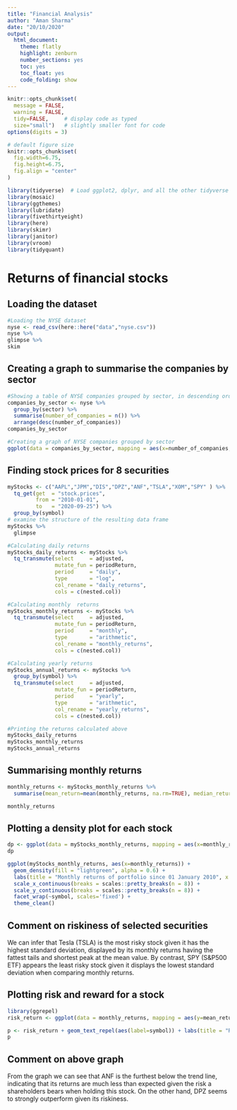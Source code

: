 ```yaml
---
title: "Financial Analysis"
author: "Aman Sharma"
date: "20/10/2020"
output:
  html_document:
    theme: flatly
    highlight: zenburn
    number_sections: yes
    toc: yes
    toc_float: yes
    code_folding: show
---
```


```r
knitr::opts_chunk$set(
  message = FALSE, 
  warning = FALSE, 
  tidy=FALSE,     # display code as typed
  size="small")   # slightly smaller font for code
options(digits = 3)

# default figure size
knitr::opts_chunk$set(
  fig.width=6.75, 
  fig.height=6.75,
  fig.align = "center"
)
```


```r
library(tidyverse)  # Load ggplot2, dplyr, and all the other tidyverse packages
library(mosaic)
library(ggthemes)
library(lubridate)
library(fivethirtyeight)
library(here)
library(skimr)
library(janitor)
library(vroom)
library(tidyquant)
```

# Returns of financial stocks

## Loading the dataset

```r
#Loading the NYSE dataset
nyse <- read_csv(here::here("data","nyse.csv"))
nyse %>%
glimpse %>%
skim
```
## Creating a graph to summarise the companies by sector

```r
#Showing a table of NYSE companies grouped by sector, in descending order
companies_by_sector <- nyse %>%
  group_by(sector) %>%
  summarise(number_of_companies = n()) %>%
  arrange(desc(number_of_companies))
companies_by_sector

#Creating a graph of NYSE companies grouped by sector
ggplot(data = companies_by_sector, mapping = aes(x=number_of_companies, y=reorder(sector,number_of_companies))) + labs(title="Companies in the NYSE by sector",y="Sector", x="number of companies") + geom_col() + theme_economist_white() + scale_x_continuous(expand = c(0,0))


```
## Finding stock prices for 8 securities

```r

myStocks <- c("AAPL","JPM","DIS","DPZ","ANF","TSLA","XOM","SPY" ) %>%
  tq_get(get  = "stock.prices",
         from = "2010-01-01",
         to   = "2020-09-25") %>%
  group_by(symbol) 
# examine the structure of the resulting data frame
myStocks %>%
  glimpse
```

```r
#Calculating daily returns
myStocks_daily_returns <- myStocks %>%
  tq_transmute(select     = adjusted, 
               mutate_fun = periodReturn, 
               period     = "daily", 
               type       = "log",
               col_rename = "daily_returns",
               cols = c(nested.col))

#Calculating monthly  returns
myStocks_monthly_returns <- myStocks %>%
  tq_transmute(select     = adjusted, 
               mutate_fun = periodReturn, 
               period     = "monthly", 
               type       = "arithmetic",
               col_rename = "monthly_returns",
               cols = c(nested.col)) 

#Calculating yearly returns
myStocks_annual_returns <- myStocks %>%
  group_by(symbol) %>%
  tq_transmute(select     = adjusted, 
               mutate_fun = periodReturn, 
               period     = "yearly", 
               type       = "arithmetic",
               col_rename = "yearly_returns",
               cols = c(nested.col))

#Printing the returns calculated above
myStocks_daily_returns
myStocks_monthly_returns
myStocks_annual_returns

```
## Summarising monthly returns

```r
monthly_returns <- myStocks_monthly_returns %>%
  summarise(mean_return=mean(monthly_returns, na.rm=TRUE), median_return=median(monthly_returns, na.rm=TRUE), max_return=max(monthly_returns, na.rm=TRUE), min_return=min(monthly_returns, na.rm=TRUE), sd_return=sd(monthly_returns, na.rm=TRUE))

monthly_returns

```
## Plotting a density plot for each stock

```r
dp <- ggplot(data = myStocks_monthly_returns, mapping = aes(x=monthly_returns)) + labs(title="Monthly returns",y="", x="") + geom_density() + theme_economist_white() + facet_wrap(~ symbol)
dp

ggplot(myStocks_monthly_returns, aes(x=monthly_returns)) +
  geom_density(fill = "lightgreen", alpha = 0.6) +
  labs(title = "Monthly returns of portfolio since 01 January 2010", x = "Monthly returns", y = "Density") +
  scale_x_continuous(breaks = scales::pretty_breaks(n = 8)) +
  scale_y_continuous(breaks = scales::pretty_breaks(n = 8)) + 
  facet_wrap(~symbol, scales='fixed') +
  theme_clean()

```

## Comment on riskiness of selected securities 

We can infer that Tesla (TSLA) is the most risky stock given it has the highest standard deviation, displayed by its monthly returns having the fattest tails and shortest peak at the mean value. By contrast, SPY (S&P500 ETF) appears the least risky stock given it displays the lowest standard deviation when comparing monthly returns.

## Plotting risk and reward for a stock

```r
library(ggrepel)
risk_return <- ggplot(data = monthly_returns, mapping = aes(y=mean_return, x=sd_return, label = symbol)) + geom_point(color = "blue")

p <- risk_return + geom_text_repel(aes(label=symbol)) + labs(title = "Risk-Reward Tradeoff for Stocks", x="Standard Deviation of Return", y="Expected Monthly Return") + geom_smooth(method=lm) + theme_calc()
p

```
## Comment on above graph

From the graph we can see that ANF is the furthest below the trend line, indicating that its returns are much less than expected given the risk a shareholders bears when holding this stock. On the other hand, DPZ seems to strongly outperform given its riskiness.
